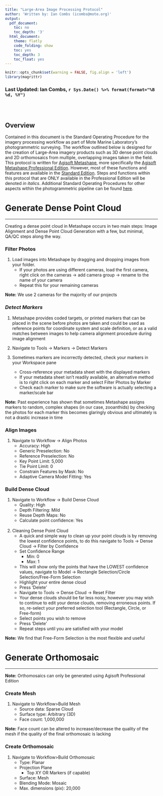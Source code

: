 ```yaml
---
title: "Large-Area Image Processing Protocol"
author: 'Written by: Ian Combs (icombs@mote.org)'
output:
  pdf_document:
    toc: no
    toc_depth: '3'
  html_document:
    theme: flatly
    code_folding: show
    toc: yes
    toc_depth: 3
    toc_float: yes
---
```


```r
knitr::opts_chunk$set(warning = FALSE, fig.align = 'left')
library(magrittr)
```
<!-- if updating, make sure you change name below -->
### Last Updated: Ian Combs, `r Sys.Date() %>% format(format="%B %d, %Y")`

<br><br>

## Overview


Contained in this document is the Standard Operating Procedure for the imagery processing workflow as part of Mote Marine Laboratory’s photogrammetric surveying.
The workflow outlined below is designed for the creation of Large-Area imagery products such as 3D dense point clouds and 2D orthomosaics from multiple, overlapping images taken in the field. 
This protocol is written for [Agisoft Metashape](https://www.agisoft.com/), more specifically the [Agisoft Metashape Professional Edition](https://www.agisoft.com/features/professional-edition/). 
However, most of these functions and features are available in the [Standard Edition](https://www.agisoft.com/features/standard-edition/).
Steps and functions within this protocol that are ONLY available in the Professional Edition will be denoted *in italics*.
Additional Standard Operating Procedures for other aspects within the photogrammetric pipeline can be found [here](https://github.com/icombs2017/MoteSOPs).

# Generate Dense Point Cloud 
***
Creating a dense point cloud in Metashape occurs in two main steps: Image Alignment and Dense Point Cloud Generation with a few, but minimal, QA/QC steps along the way.

### Filter Photos

1. Load images into Metashape by dragging and dropping images from your folder.
      * If your photos are using different cameras, load the first camera, right click on the cameras &rarr; add camera group &rarr; rename to the name of your camera 
    * Repeat this for your remaining cameras
    
**Note:** We use 2 cameras for the majority of our projects

### *Detect Markers*

1. Metashape provides coded targets, or printed markers that can be placed in the scene before photos are taken and could be used as reference points for coordinate system and scale definition, or as a valid matches between images to help camera alignment procedure during image alignment

2. Navigate to Tools &rarr; Markers &rarr; Detect Markers
3. Sometimes markers are incorrectly detected, check your markers in your Workspace pane
    * Cross-reference your metadata sheet with the displayed markers
    * If your metadata sheet isn't readily available, an alternative method is to right click on each marker and select Filter Photos by Marker
    * Check each marker to make sure the software is actually selecting a marker/scale bar

**Note:** Past experience has shown that sometimes Metashape assigns markers to random, complex shapes (in our case, zooanthids) by checking the photos for each marker this becomes glaringly obvious and ultimately is not a drastic increase in time

### Align Images 

1. Navigate to Workflow &rarr; Align Photos
    * Accuracy: High
    * Generic Preselection: No
    * Reference Preselection: No
    * Key Point Limit: 5,000
    * Tie Point Limit: 0
    * Constrain Features by Mask: No
    * Adaptive Camera Model Fitting: Yes

### Build Dense Cloud 

1. Navigate to Workflow &rarr; Build Dense Cloud
    * Quality: High
    * Depth Filtering: Mild
    * Reuse Depth Maps: No
    * Calculate point confidence: Yes
<br>
<br>
2. Cleaning Dense Point Cloud 
    * A quick and simple way to clean up your point clouds is by removing the lowest confidence points, to do this navigate to Tools &rarr; Dense Cloud &rarr; Filter by Confidence
    * Set Confidence Range
      * Min: 0
      * Max: 1
    * This will show only the points that have the LOWEST confidence values, navigate to Model &rarr; Rectangle Selection/Circle Selection/Free-Form Selection
    * Highlight your entire dense cloud
    * Press 'Delete'
    * Navigate to Tools &rarr; Dense Cloud &rarr; Reset Filter
    * Your dense clouds should be far less noisy, however you may wish to continue to edit your dense clouds, removing erroneous points. If so, re-select your preferred selection tool (Rectangle, Circle, or Free-form)
    * Select points you wish to remove
    * Press 'Delete'
    * Repeat steps until you are satisfied with your model
    
**Note:** We find that Free-Form Selection is the most flexible and useful



# Generate Orthomosaic
***
**Note:** Orthomosaics can only be generated using Agisoft Professional Edition 

### Create Mesh
1. Navigate to Workflow>Build Mesh
    * Source data: Sparse Cloud
    * Surface type: Arbitrary (3D)
    * Face count: 1,000,000

**Note:** Face count can be altered to increase/decrease the quality of the mesh if the quality of the final orthomosaic is lacking

### Create Orthomosaic
1. Navigate to Workflow>Build Orthomosaic
    * Type: Planar
    * Projection Plane
      * Top XY OR Markers (if capable)
    * Surface: Mesh  
    * Blending Mode: Mosaic
    * Max. dimensions (pix): 20,000


      